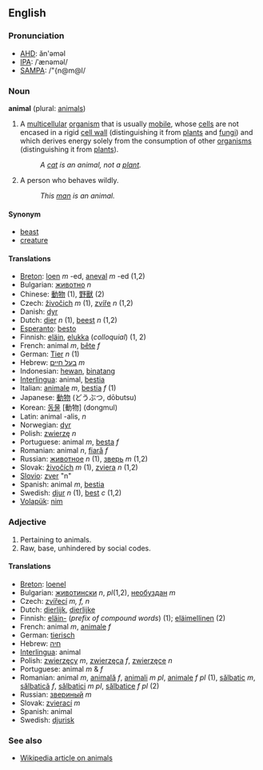 ==English==

===Pronunciation===
*[[w:AHD|AHD]]: ăn'əməl
*[[w:IPA|IPA]]: /ˈænəməl/
*[[w:SAMPA|SAMPA]]: /"{n@m@l/

===Noun===
'''animal''' (plural: [[animals]])

#A [[multicellular]] [[organism]] that is usually [[mobile]], whose [[cell]]s are not encased in a rigid [[cell wall]] (distinguishing it from [[plant]]s and [[fungi]]) and which derives energy solely from the consumption of other [[organism]]s (distinguishing it from [[plant]]s).
#:''A [[cat]] is an animal, not a [[plant]].''
#A person who behaves wildly.
#:''This [[man]] is an animal.''

====Synonym====
*[[beast]]
*[[creature]]

====Translations====
*[[Breton]]: [[loen]] ''m'' -ed, [[aneval]] ''m'' -ed (1,2)
*Bulgarian: [[животно]] ''n''
*Chinese: [[動物]] (1), [[野獸]] (2)
*Czech: [[živočich]] ''m'' (1), [[zvíře]] ''n'' (1,2)
*Danish: [[dyr]]
*Dutch: [[dier]] ''n'' (1), [[beest]] ''n'' (1,2)
*[[Esperanto]]: [[besto]]
*Finnish: [[eläin]], [[elukka]] (''colloquial'') (1, 2)
*French: animal ''m'', [[bête]] ''f''
*German: [[Tier]] ''n'' (1)
*Hebrew: [[בעל חיים]] ''m''
*Indonesian: [[hewan]], [[binatang]]
*[[Interlingua]]: animal, [[bestia]]
*Italian: [[animale]] ''m'', [[bestia]] ''f'' (1)
*Japanese: [[動物]] (どうぶつ, dōbutsu)
*Korean: [[동물]] [動物] (dongmul)
*Latin: animal -alis, ''n''
*Norwegian: [[dyr]]
*Polish: [[zwierzę]] ''n''
*Portuguese: animal ''m'', [[besta]] ''f''
*Romanian: animal ''n'', [[fiară]] ''f''
*Russian: [[животное]] ''n'' (1), [[зверь]] ''m'' (1,2)
*Slovak: [[živočích]] ''m'' (1), [[zviera]] ''n'' (1,2)
*[[Slovio]]: [[zver]] "n"
*Spanish: animal ''m'', [[bestia]]
*Swedish: [[djur]] ''n'' (1), [[best]] ''c'' (1,2)
*[[Volapük]]: [[nim]]

=== Adjective ===

#Pertaining to animals.
#Raw, base, unhindered by social codes.

====Translations====
*[[Breton]]: [[loenel]]
*Bulgarian: [[животински]] ''n'', ''pl''(1,2), [[необуздан]] ''m''
*Czech: [[zvířecí]] ''m, f, n''
*Dutch: [[dierlijk]], [[dierlijke]]
*Finnish: [[eläin-]] (''prefix of compound words'') (1); [[eläimellinen]] (2)
*French: animal ''m'', [[animale]] ''f''
*German: [[tierisch]]
*Hebrew: [[חיה]] 
*[[Interlingua]]: animal
*Polish: [[zwierzęcy]] ''m'', [[zwierzęca]] ''f'', [[zwierzęce]] ''n''
*Portuguese: animal ''m'' & ''f''
*Romanian: animal ''m'', [[animală]] ''f'', [[animali]] ''m pl'', [[animale]] ''f pl'' (1), [[sălbatic]] ''m'', [[sălbatică]] ''f'', [[sălbatici]] ''m pl'', [[sălbatice]] ''f pl'' (2)
*Russian: [[звериный]] ''m''
*Slovak: [[zvierací]] ''m''
*Spanish: animal
*Swedish: [[djurisk]]

=== See also ===
* [[w:animal|Wikipedia article on animals]]